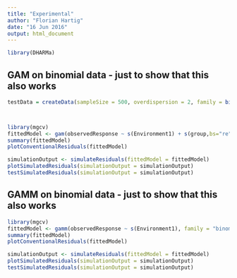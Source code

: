 ```yaml
---
title: "Experimental"
author: "Florian Hartig"
date: "16 Jun 2016"
output: html_document
---
```



```r
library(DHARMa)
```

## GAM on binomial data - just to show that this also works

```r
testData = createData(sampleSize = 500, overdispersion = 2, family = binomial())



library(mgcv)
fittedModel <- gam(observedResponse ~ s(Environment1) + s(group,bs="re") , data = testData)
summary(fittedModel)
plotConventionalResiduals(fittedModel)

simulationOutput <- simulateResiduals(fittedModel = fittedModel)
plotSimulatedResiduals(simulationOutput = simulationOutput)
testSimulatedResiduals(simulationOutput = simulationOutput)
```

## GAMM on binomial data - just to show that this also works

```r
library(mgcv)
fittedModel <- gamm(observedResponse ~ s(Environment1), family = "binomial", random = list(group=~1) , data = testData)
summary(fittedModel)
plotConventionalResiduals(fittedModel)

simulationOutput <- simulateResiduals(fittedModel = fittedModel)
plotSimulatedResiduals(simulationOutput = simulationOutput)
testSimulatedResiduals(simulationOutput = simulationOutput)
```
